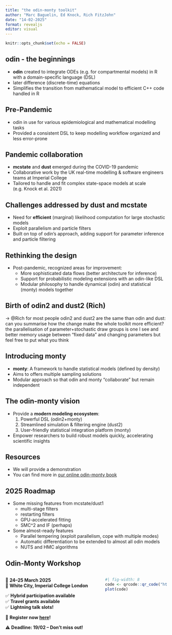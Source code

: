 ```yaml
---
title: "the odin-monty toolkit"
author: "Marc Baguelin, Ed Knock, Rich FitzJohn"
date: "14-02-2025"
format: revealjs
editor: visual
---
```


```r
knitr::opts_chunk$set(echo = FALSE)
```

## odin - the beginnings

-   **odin** created to integrate ODEs (e.g. for compartmental models) in R with a domain-specific language (DSL)
-   later difference (discrete-time) equations
-   Simplifies the transition from mathematical model to efficient C++ code handled in R

## Pre-Pandemic

-   odin in use for various epidemiological and mathematical modelling tasks\
-   Provided a consistent DSL to keep modelling workflow organized and less error-prone

## Pandemic collaboration

-   **mcstate** and **dust** emerged during the COVID-19 pandemic\
-   Collaborative work by the UK real-time modelling & software engineers teams at Imperial College
-   Tailored to handle and fit complex state-space models at scale (e.g. Knock et al. 2021)

## Challenges addressed by dust and mcstate

-   Need for **efficient** (marginal) likelihood computation for large stochastic models
-   Exploit parallelism and particle filters
-   Built on top of odin’s approach, adding support for parameter inference and particle filtering

## Rethinking the design

-   Post-pandemic, recognized areas for improvement:
    -   More sophisticated data flows (better architecture for inference)\
    -   Support for probabilistic modeling extensions with an odin-like DSL
    -   Modular philosophy to handle dynamical (odin) and statistical (monty) models together

## Birth of odin2 and dust2 (Rich)

-\> @Rich for most people odin2 and dust2 are the same than odin and dust: can you summarise how the change make the whole toolkit more efficient? the parallelisation of parameter+stochastic draw groups is one I see and better memory usage between "fixed data" and changing parameters but feel free to put what you think

## Introducing monty

-   **monty**: A framework to handle statistical models (defined by density)\
-   Aims to offers multiple sampling solutions
-   Modular approach so that odin and monty "collaborate" but remain independent

## The odin-monty vision

-   Provide a **modern modeling ecosystem**:
    1.  Powerful DSL (odin2+monty)\
    2.  Streamlined simulation & filtering engine (dust2)\
    3.  User-friendly statistical integration platform (monty)\
-   Empower researchers to build robust models quickly, accelerating scientific insights

## Resources

-   We will provide a demonstration
-   You can find more in [our online odin-monty book](https://mrc-ide.github.io/odin-monty/)

## 2025 Roadmap {.smaller}

-   Some missing features from mcstate/dust1
    -   multi-stage filters
    -   restarting filters
    -   GPU-accelerated fitting
    -   SMC\^2 and IF (perhaps)
-   Some almost-ready features
    -   Parallel tempering (exploit parallelism, cope with multiple modes)
    -   Automatic differentiation to be extended to almost all odin models
    -   NUTS and HMC algorithms

## Odin-Monty Workshop {.smaller}

::::: columns
::: {.column width="60%"}
📅 **24–25 March 2025**\
📍 **White City, Imperial College London**

✅ **Hybrid participation available**\
✅ **Travel grants available**\
✅ **Lightning talk slots!**

🔗 **Register now [here](%22https://docs.google.com/forms/d/e/1FAIpQLSePERaKXjMMYK0re1mh--2nNM5PCUZaRrd-SL_zSqAYY-pk5A/viewform%22)!**

⚠️ **Deadline: 19/02 – Don't miss out!**
:::

::: {.column width="40%"}
```r
#| fig-width: 8
code <- qrcode::qr_code("https://docs.google.com/forms/d/e/1FAIpQLSePERaKXjMMYK0re1mh--2nNM5PCUZaRrd-SL_zSqAYY-pk5A/viewform")
plot(code)
```
:::
:::::
